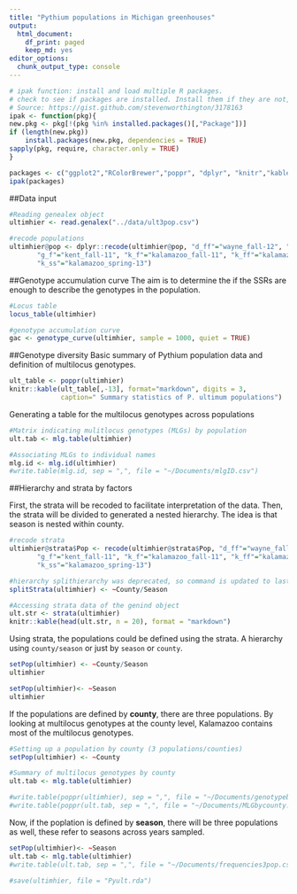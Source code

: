 ```yaml
---
title: "Pythium populations in Michigan greenhouses"
output:
  html_document:
    df_print: paged
    keep_md: yes
editor_options:
  chunk_output_type: console
---
```


```r
# ipak function: install and load multiple R packages.
# check to see if packages are installed. Install them if they are not, then load them into the R session.
# Source: https://gist.github.com/stevenworthington/3178163
ipak <- function(pkg){
new.pkg <- pkg[!(pkg %in% installed.packages()[,"Package"])]
if (length(new.pkg)) 
    install.packages(new.pkg, dependencies = TRUE)
sapply(pkg, require, character.only = TRUE)
}
```


```r
packages <- c("ggplot2","RColorBrewer","poppr", "dplyr", "knitr","kableExtra")
ipak(packages)
```

##Data input

```r
#Reading genealex object
ultimhier <- read.genalex("../data/ult3pop.csv")

#recode populations
ultimhier@pop <- dplyr::recode(ultimhier@pop, "d_ff"="wayne_fall-12", "d_ss"="wayne_spring-13", 
       "g_f"="kent_fall-11", "k_f"="kalamazoo_fall-11", "k_ff"="kalamazoo_fall-12",
       "k_ss"="kalamazoo_spring-13")
```


##Genotype accumulation curve
The aim is to determine the if the SSRs are enough to describe the genotypes in the population.

```r
#Locus table
locus_table(ultimhier)

#genotype accumulation curve
gac <- genotype_curve(ultimhier, sample = 1000, quiet = TRUE)
```

##Genotype diversity
Basic summary of Pythium population data and definition of multilocus genotypes.

```r
ult_table <- poppr(ultimhier)
knitr::kable(ult_table[,-13], format="markdown", digits = 3,
             caption=" Summary statistics of P. ultimum populations")
```

Generating a table for the multilocus genotypes across populations
```r
#Matrix indicating mulitlocus genotypes (MLGs) by population
ult.tab <- mlg.table(ultimhier)

#Associating MLGs to individual names
mlg.id <- mlg.id(ultimhier)
#write.table(mlg.id, sep = ",", file = "~/Documents/mlgID.csv")
```


##Hierarchy and strata by factors

First, the strata will be recoded to facilitate interpretation of the data.  Then, the strata will be divided to generated a nested 
hierarchy.  The idea is that season is nested within county.

```r
#recode strata
ultimhier@strata$Pop <- recode(ultimhier@strata$Pop, "d_ff"="wayne_fall-12", "d_ss"="wayne_spring-13", 
       "g_f"="kent_fall-11", "k_f"="kalamazoo_fall-11", "k_ff"="kalamazoo_fall-12",
       "k_ss"="kalamazoo_spring-13")

#hierarchy splithierarchy was deprecated, so command is updated to last version poppr
splitStrata(ultimhier) <- ~County/Season

#Accessing strata data of the genind object
ult.str <- strata(ultimhier)
knitr::kable(head(ult.str, n = 20), format = "markdown") 
```

Using strata, the populations could be defined using the strata.  A hierarchy using `county/season` or just by `season` or `county`.

```r
setPop(ultimhier) <- ~County/Season
ultimhier

setPop(ultimhier)<- ~Season
ultimhier
```

If the populations are defined by **county**, there are three populations.  By looking at multilocus genotypes at the county level, Kalamazoo contains most of the multilocus genotypes.

```r
#Setting up a population by county (3 populations/counties)
setPop(ultimhier) <- ~County

#Summary of multilocus genotypes by county
ult.tab <- mlg.table(ultimhier)

#write.table(poppr(ultimhier), sep = ",", file = "~/Documents/genotypebycounty.csv")
#write.table(poppr(ult.tab, sep = ",", file = "~/Documents/MLGbycounty.csv")
```

Now, if the poplation is defined by **season**, there will be three populations as well, these refer to seasons across years sampled.

```r
setPop(ultimhier)<- ~Season
ult.tab <- mlg.table(ultimhier)
#write.table(ult.tab, sep = ",", file = "~/Documents/frequencies3pop.csv")
```


```r
#save(ultimhier, file = "Pyult.rda")
```